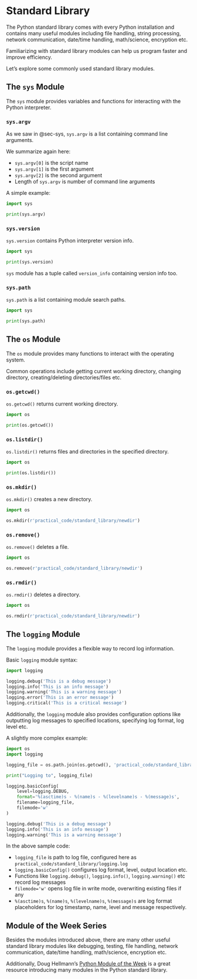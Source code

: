 # Standard Library

The Python standard library comes with every Python installation and contains many useful modules including file handling, string processing, network communication, date/time handling, math/science, encryption etc.

Familiarizing with standard library modules can help us program faster and improve efficiency.

Let's explore some commonly used standard library modules.

## The `sys` Module

The `sys` module provides variables and functions for interacting with the Python interpreter.

### `sys.argv`

As we saw in @sec-sys, `sys.argv` is a list containing command line arguments.

We summarize again here:

- `sys.argv[0]` is the script name
- `sys.argv[1]` is the first argument
- `sys.argv[2]` is the second argument
- Length of `sys.argv` is number of command line arguments

A simple example:
```python
import sys

print(sys.argv)
```

### `sys.version`

`sys.version` contains Python interpreter version info.

```python
import sys

print(sys.version)
```
`sys` module has a tuple called `version_info` containing version info too.

### `sys.path`

`sys.path` is a list containing module search paths.

```python
import sys

print(sys.path)
```

## The `os` Module

The `os` module provides many functions to interact with the operating system.

Common operations include getting current working directory, changing directory, creating/deleting directories/files etc.


### `os.getcwd()`

`os.getcwd()` returns current working directory.

```python
import os

print(os.getcwd())
```

### `os.listdir()`

`os.listdir()` returns files and directories in the specified directory.

```python
import os

print(os.listdir())
```

### `os.mkdir()`

`os.mkdir()` creates a new directory.

```python
import os

os.mkdir(r'practical_code/standard_library/newdir')
```

### `os.remove()`

`os.remove()` deletes a file.

```python
import os

os.remove(r'practical_code/standard_library/newdir')
```

### `os.rmdir()`

`os.rmdir()` deletes a directory.

```python
import os

os.rmdir(r'practical_code/standard_library/newdir')
```

## The `logging` Module

The `logging` module provides a flexible way to record log information.

Basic `logging` module syntax:

```python
import logging

logging.debug('This is a debug message')
logging.info('This is an info message')
logging.warning('This is a warning message')
logging.error('This is an error message')
logging.critical('This is a critical message')
```

Additionally, the `logging` module also provides configuration options like outputting log messages to specified locations, specifying log format, log level etc.

A slightly more complex example:

```python
import os
import logging

logging_file = os.path.join(os.getcwd(), 'practical_code/standard_library/logging.log')

print("Logging to", logging_file)

logging.basicConfig(
    level=logging.DEBUG,
    format='%(asctime)s - %(name)s - %(levelname)s - %(message)s',
    filename=logging_file,
    filemode='w'
)

logging.debug('This is a debug message')
logging.info('This is an info message')
logging.warning('This is a warning message')
```

In the above sample code:

- `logging_file` is path to log file, configured here as `practical_code/standard_library/logging.log`
- `logging.basicConfig()` configures log format, level, output location etc.
- Functions like `logging.debug()`, `logging.info()`, `logging.warning()` etc record log messages
- `filemode='w'` opens log file in write mode, overwriting existing files if any
- `%(asctime)s`, `%(name)s`, `%(levelname)s`, `%(message)s` are log format placeholders for log timestamp, name, level and message respectively.

## Module of the Week Series

Besides the modules introduced above, there are many other useful standard library modules like debugging, testing, file handling, network communication, date/time handling, math/science, encryption etc.

Additionally, Doug Hellmann's [Python Module of the Week](https://pymotw.com/3/) is a great resource introducing many modules in the Python standard library.